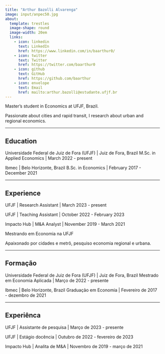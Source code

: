 ```yaml
---
title: "Arthur Bazolli Alvarenga"
image: input/anpec50.jpg
about: 
  template: trestles
  image-shape: round
  image-width: 20em
  links:
    - icon: linkedin
      text: LinkedIn
      href: https://www.linkedin.com/in/baarthur0/
    - icon: twitter
      text: Twitter
      href: https://twitter.com/baarthur0
    - icon: github
      text: GitHub
      href: https://github.com/baarthur
    - icon: envelope
      text: Email
      href: mailto:arthur.bazolli@estudante.ufjf.br
---
```


::: {.content-visible when-profile="english"}
Master's student in Economics at UFJF, Brazil. 

Passionate about cities and rapid transit, I research about urban and regional economics.

---

## Education

Universidade Federal de Juiz de Fora (UFJF) | Juiz de Fora, Brazil
M.Sc. in Applied Economics | March 2022 - present   

Ibmec | Belo Horizonte, Brazil
B.Sc. in Economics | February 2017 - December 2021

---

## Experience

UFJF | Research Assistant | March 2023 - present

UFJF | Teaching Assistant | October 2022 - February 2023

Impacto Hub | M&A Analyst | November 2019 - March 2021
:::



::: {.content-visible when-profile="portuguese"}
Mestrando em Economia na UFJF 

Apaixonado por cidades e metrô, pesquiso economia regional e urbana.

---

## Formação

Universidade Federal de Juiz de Fora (UFJF) | Juiz de Fora, Brazil
Mestrado em Economia Aplicada | Março de 2022 - presente  

Ibmec | Belo Horizonte, Brazil
Graduação em Economia | Fevereiro de 2017 - dezembro de 2021

---

## Experiênca

UFJF | Assistante de pesquisa | Março de 2023 - presente

UFJF | Estágio docência | Outubro de 2022 - fevereiro de 2023

Impacto Hub | Analita de M&A | Novembro de 2019 - março de 2021
:::
